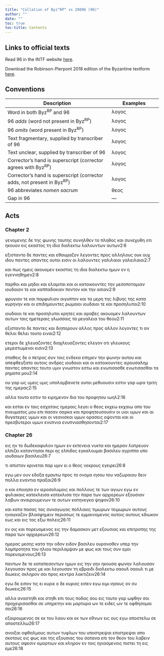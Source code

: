 ```yaml
---
title: "Collation of Byz^RP^ vs 20096 (96)"
author: ""
date: ""
toc: true
toc-title: Contents
---
```


::: {.callout-note appearance="minimal" icon="false" collapse="true"}
# Links to official texts

Read 96 in the INTF website [here](https://ntvmr.uni-muenster.de/manuscript-workspace?docID=20096).

Download the Robinson-Pierpont 2018 edition of the Byzantine textform [here](https://web.archive.org/web/20210413060536/https://byzantinetext.com/wp-content/uploads/2021/03/robinson-pierpont-2018-gnt-edition.pdf).


:::


::: {.callout-note appearance="minimal" icon="false" collapse="true"}
# Conventions

| Description                                                              	| Examples                           	|
|--------------------------------------------------------------------------	|------------------------------------	|
| Word in both Byz^RP^ and 96                                   	| λογος                              	|
| 96 *adds* (word not present in Byz^RP^)                       	| [λογος]{.greek-added}            	|
| 96 *omits* (word present in Byz^RP^)                          	| [λογος]{.greek-omitted}          	|
| Text fragmentary, supplied by transcriber of 96               	| [λογος]{.greek-supplied}         	|
| Text unclear, supplied by transcriber of 96                   	| [λογος]{.unclear}                	|
| Corrector's hand is superscript (corrector agrees with Byz^RP^)          	| [λογος]{.corr}                   	|
| Corrector's hand is superscript (corrector adds, not present in Byz^RP^) 	| [[λογος]{.corr}]{.greek-added} 	|
| 96 abbreviates *nomen sacrum*                                 	| [θεος]{.greek-abbr}            	|
| Gap in 96                                                     	| [―]{.gap}                        	|
:::

## Acts

### Chapter 2

[γενομενης]{.greek-omitted} [δε]{.greek-omitted} [της]{.greek-omitted} [φωνης]{.greek-omitted} [ταυτης]{.greek-omitted} [συνηλθεν]{.greek-omitted} [το]{.greek-omitted} [πληθος]{.greek-omitted} [κ]{.greek-supplied}[α]{.unclear}ι συνεχυθη οτι η[κουο]{.greek-supplied}ν εις εκ[α]{.unclear}στο[ς]{.unclear} τη [ι]{.unclear}δι[α]{.unclear} [διαλε]{.greek-supplied}κτω λα[λ]{.unclear}ο[υντων]{.unclear} [αυ]{.unclear}[τω]{.greek-supplied}ν[2:6]{.aside}

εξιστα[ν]{.unclear}το δε [παντ]{.greek-supplied}[ες]{.unclear} [κ]{.unclear}αι εθα[υμα]{.unclear}[ζο]{.greek-supplied}ν λε[γοντ]{.greek-supplied}ες [π]{.unclear}ρος αλληλους [ουκ]{.greek-omitted} [[ουχ]{.greek-supplied}]{.greek-added} [ι]{.greek-supplied}δ[ου]{.unclear} [παντες]{.greek-omitted} [απαντες]{.greek-added} ου[τοι]{.unclear} [εισιν]{.greek-supplied} οι [λ]{.unclear}αλο[υν]{.unclear}τ[ες]{.unclear} [γαλιλαιοι]{.greek-omitted} [[γαλει]{.unclear}[λαιοι]{.greek-supplied}]{.greek-added}[2:7]{.aside}

[και]{.unclear} πως [ημεις]{.unclear} α[κ]{.unclear}ο[υ]{.unclear}[ομε]{.greek-supplied}ν εκαστος τη [ιδια]{.unclear} [δια]{.unclear}[λεκτ]{.greek-supplied}ω ημω[ν]{.unclear} εν η [ε]{.unclear}γεν[νηθ]{.greek-supplied}[η]{.unclear}μεν[2:8]{.aside}

[παρ]{.unclear}θοι και [μ]{.unclear}η[δοι]{.greek-supplied} [κ]{.unclear}αι ελαμι[ται]{.unclear} [και]{.unclear} οι κα[τοικ]{.greek-supplied}ουντες την μεσο[ποτα]{.greek-supplied}μιαν ιουδαιαν τε και [καπ]{.greek-supplied}[π]{.unclear}αδοκιαν ποντον [και]{.greek-supplied} [τ]{.greek-supplied}η[ν]{.unclear} ασιαν[2:9]{.aside}

φρυγιαν τ[ε]{.unclear} [και]{.greek-supplied} [π]{.greek-supplied}α[μ]{.unclear}φυλιαν αιγυπτον [και]{.greek-supplied} [τ]{.greek-supplied}[α]{.unclear} μερη [τ]{.unclear}ης λιβυης τη[ς]{.unclear} [κατα]{.greek-supplied} [κυρ]{.unclear}ηνην και οι επι[δημ]{.greek-supplied}ουντες ρωμαιοι [ιουδαιοι]{.greek-omitted} [τε]{.greek-omitted} [και]{.greek-omitted} [προσηλυτοι]{.greek-omitted}[2:10]{.aside}

[[ιουδ]{.greek-supplied}αιοι]{.greek-added} [τε]{.greek-added} [και]{.greek-added} [προσηλυ[τοι]{.greek-supplied}]{.greek-added} [κ]{.greek-supplied}[ρ]{.unclear}ητες και αραβες ακου[ομεν]{.greek-supplied} [λαλουντ]{.greek-supplied}[ω]{.unclear}ν [αυ]{.unclear}των [ταις]{.greek-omitted} [ημετεραις]{.greek-omitted} [γλωσσαις]{.greek-omitted} [τα]{.greek-omitted} [μεγαλεια]{.greek-omitted} [του]{.greek-omitted} [θεου]{.greek-omitted}[2:11]{.aside}

εξισταντο δε παν[τες]{.greek-supplied} [και]{.greek-supplied} διηπορουν αλλος [προς]{.greek-supplied} αλλον λεγοντες τ[ι]{.greek-supplied} [αν]{.greek-omitted} [θελοι]{.greek-omitted} [[θελει]{.greek-supplied}]{.greek-added} τουτο ειναι[2:12]{.aside}

ετε[ροι]{.greek-supplied} [δε]{.greek-supplied} χλευαζοντες [[διαχλευαζοντες]{.corr}]{.greek-added} ελεγ[ον]{.greek-supplied} [οτι]{.greek-supplied} γλευκους μεμεστ[ωμε]{.greek-supplied}νοι εισιν[2:13]{.aside}

στα[θεις]{.greek-supplied} δε [ο]{.greek-added} πετ[ρ]{.unclear}ος συν το[ις]{.greek-supplied} [εν]{.greek-supplied}δεκα επηρεν την [φ]{.unclear}[ωνην]{.greek-supplied} αυτου και απεφθε[γ]{.unclear}[ξατο]{.greek-supplied} αυτοις ανδρες ιου[δαιοι]{.greek-supplied} και οι κατοικουντ[ες]{.greek-supplied} [ιερουσαλημ]{.greek-abbr} [παντες]{.greek-added} [απαντες]{.corr} τουτο υμι[ν]{.unclear} [γνω]{.greek-supplied}στον εστω και [ενωτισασθε]{.greek-omitted} [ενω[τισασ]{.greek-supplied}θαι]{.greek-added} τα ρηματα μου[2:14]{.aside}

ο[υ]{.greek-supplied} [γαρ]{.greek-supplied} ως [υμεις]{.greek-omitted} [υμις]{.greek-added} υπολαμβα[ν]{.unclear}[ετε]{.greek-supplied} ουτοι μεθυουσιν ε[στιν]{.greek-supplied} γαρ ωρα τριτη της η[μ]{.unclear}[ερας]{.greek-supplied}[2:15]{.aside}

αλλα τουτο εστιν το ε[ιρημε]{.greek-supplied}νον δια του προφη[τ]{.unclear}[ου]{.greek-supplied} ιωηλ[2:16]{.aside}

και εσται ε[ν]{.greek-supplied} [ταις]{.greek-supplied} εσχαταις ημεραις λ[εγει]{.greek-supplied} ο [θεος]{.greek-abbr} [εκχεω]{.greek-omitted} [εκχαιω]{.greek-added} απο τ[ου]{.greek-supplied} [[πνευματος]{.greek-abbr}]{.greek-supplied} μο[υ]{.unclear} ε[πι]{.unclear} [πασ]{.unclear}[αν]{.greek-supplied} [σαρκα]{.greek-supplied} [και]{.greek-omitted} [προφητευσουσιν]{.greek-omitted} [οι]{.greek-omitted} [υιοι]{.greek-omitted} [υμων]{.greek-omitted} [και]{.greek-omitted} [αι]{.greek-omitted} [θυγατερες]{.greek-omitted} [υμων]{.greek-omitted} [και]{.greek-omitted} [οι]{.greek-omitted} [νεανισκοι]{.greek-omitted} [υμων]{.greek-omitted} [ορασεις]{.greek-omitted} [οψονται]{.greek-omitted} [και]{.greek-omitted} [οι]{.greek-omitted} [πρεσβυτεροι]{.greek-omitted} [υμων]{.greek-omitted} [ενυπνια]{.greek-omitted} [ενυπνιασθησονται]{.greek-omitted}[2:17]{.aside}

### Chapter 26

[εις]{.greek-omitted} [ην]{.greek-omitted} [το]{.greek-omitted} [δωδεκαφυλον]{.greek-omitted} [ημων]{.greek-omitted} [εν]{.greek-omitted} [εκτενεια]{.greek-omitted} [νυκτα]{.greek-omitted} [και]{.greek-omitted} [ημεραν]{.greek-omitted} [λατρευον]{.greek-omitted} [ελπιζει]{.greek-omitted} [καταντησαι]{.greek-omitted} [περι]{.greek-omitted} [ης]{.greek-omitted} [ελπιδος]{.greek-omitted} [εγκαλουμαι]{.greek-omitted} [βασιλευ]{.greek-omitted} [αγριππα]{.greek-omitted} [υπο]{.unclear} [ιο]{.unclear}υδαι[ω]{.unclear}[ν]{.greek-supplied} [[βα]{.greek-supplied}σιλευ]{.greek-added}[26:7]{.aside}

τι απιστον κ[ρι]{.greek-supplied}[ν]{.greek-supplied}[ε]{.unclear}ται παρ υμιν ει ο [θεος]{.greek-abbr} ν[ε]{.greek-supplied}[κ]{.greek-supplied}[ρ]{.unclear}ους εγειρει[26:8]{.aside}

εγω μ[ε]{.unclear}[ν]{.greek-supplied} [ο]{.greek-supplied}υν εδοξα εμαυτω προ[ς]{.greek-supplied} [τ]{.greek-supplied}[ο]{.unclear} ονομα [ιησου]{.greek-abbr} του ναζωρ[αι]{.greek-supplied}[ο]{.greek-supplied}υ δειν πολλα εναντια [π]{.unclear}[ρα]{.greek-supplied}[ξα]{.greek-supplied}ι[26:9]{.aside}

ο και εποιησα εν ιερο[σο]{.greek-supplied}[λυ]{.greek-supplied}μοις και πολλους [[τ]{.unclear}[ε]{.greek-supplied}]{.greek-added} [τω]{.greek-supplied}ν αγιων εγω [εν]{.greek-added} φυλα[καις]{.greek-supplied} [κατεκλεισα]{.greek-omitted} [[κα]{.greek-supplied}τεκλισα]{.greek-added} την παρα των [αρ]{.greek-supplied}[χι]{.greek-supplied}ερεων εξουσιαν λαβ[ω]{.unclear}[ν]{.greek-supplied} [αν]{.greek-supplied}αιρουμενων τε αυτ[ω]{.unclear}[ν]{.greek-supplied} [κα]{.greek-supplied}τηνεγκα ψηφον[26:10]{.aside}

[και]{.greek-supplied} κατα πασας τας συναγ[ω]{.greek-supplied}[γα]{.greek-supplied}ς πολλακις [τιμωρων]{.greek-omitted} [τειμωρω[ν]{.greek-supplied}]{.greek-added} [αυ]{.greek-supplied}τους ηναγκαζον βλασ[φη]{.greek-supplied}[με]{.greek-supplied}ιν περισσως τε εμμ[αι]{.greek-supplied}[νο]{.greek-supplied}μενος [αυτοις]{.greek-omitted} [αυτους]{.greek-added} εδιω[κον]{.greek-supplied} [ε]{.greek-supplied}[ω]{.greek-supplied}[ς]{.unclear} και εις τας εξω πολει[ς]{.unclear}[26:11]{.aside}

[εν]{.greek-supplied} οις [και]{.greek-omitted} πορευομενος ει[ς]{.unclear} [τη]{.greek-supplied}[ν]{.unclear} δαμασκον μετ εξου[σια]{.greek-supplied}ς και επιτροπ[η]{.unclear}ς [της]{.greek-omitted} [παρα]{.greek-omitted} τω[ν]{.greek-supplied} [αρχιερεων]{.greek-omitted}[26:12]{.aside}

[ημερας]{.greek-omitted} [μεσης]{.greek-omitted} [κατα]{.greek-omitted} [την]{.greek-omitted} [οδον]{.greek-omitted} [ειδον]{.greek-omitted} [βασιλευ]{.greek-omitted} [ουρανοθεν]{.greek-omitted} [υπερ]{.greek-omitted} [τ]{.greek-supplied}[η]{.unclear}ν λαμ[προ]{.unclear}[τητα]{.greek-supplied} [του]{.greek-supplied} [ηλι]{.greek-supplied}[ο]{.greek-supplied}υ περιλαμψαν με φ[ω]{.unclear}[ς]{.greek-supplied} [κ]{.greek-supplied}αι τους συν εμοι πο[ρ]{.unclear}[ευ]{.greek-supplied}[ο]{.greek-supplied}μενους[26:13]{.aside}

παντων [δε]{.greek-omitted} [[τ]{.unclear}[ε]{.greek-supplied}]{.greek-added} [κ]{.greek-supplied}[α]{.unclear}ταπεσοντων ημω[ν]{.unclear} [εις]{.greek-supplied} [τ]{.greek-supplied}ην γην ηκουσα φω[ν]{.unclear}[ην]{.greek-supplied} [λαλουσαν]{.greek-omitted} [[λ]{.unclear}εγουσαν]{.greek-added} προς με [και]{.greek-omitted} [λεγουσαν]{.greek-omitted} τη [εβρα]{.greek-supplied}[ι]{.greek-supplied}δι διαλεκτω σαουλ σα[ουλ]{.greek-supplied} [τ]{.greek-supplied}ι με διωκεις σκληρον [σοι]{.greek-supplied} [π]{.unclear}ρος κεντρα λακτ[ι]{.unclear}ζει[ν]{.unclear}[26:14]{.aside}

[εγ]{.greek-supplied}ω [δε]{.corr} ειπον τις ει [κυριε]{.greek-abbr} [ο]{.unclear} δε [[κυριος]{.greek-abbr}]{.greek-added} ειπεν εγω ειμι [[ιησους]{.greek-abbr}]{.greek-supplied} [ο]{.unclear}ν συ διωκεις[26:15]{.aside}

αλλα α[ν]{.unclear}[α]{.greek-supplied}[σ]{.greek-supplied}τηθι και στηθι επι το[υς]{.greek-supplied} [π]{.unclear}οδας σου εις τουτο γ[α]{.unclear}[ρ]{.greek-supplied} [ω]{.greek-supplied}φθην σοι προχειρισασ[θαι]{.greek-supplied} [σ]{.greek-supplied}ε υπηρετην και μαρτυ[ρα]{.greek-supplied} ων τε ειδες ων τε οφ[θ]{.unclear}[η]{.greek-supplied}[σ]{.greek-supplied}ομαι σοι[26:16]{.aside}

εξαιρουμεν[ος]{.greek-supplied} [σ]{.unclear}ε εκ του λαου και [εκ]{.greek-added} τ[ω]{.unclear}[ν]{.greek-supplied} εθνων εις ους εγω [απ[ο]{.greek-supplied}στελω]{.greek-added} σε [αποστελλω]{.greek-omitted}[26:17]{.aside}

ανοιξα[ι]{.unclear} οφθ[αλ]{.greek-supplied}[μ]{.unclear}ο[υ]{.unclear}ς [αυτων]{.greek-omitted} [[τυ]{.unclear}φλων]{.greek-added} του [υποστρεψαι]{.greek-omitted} [ε[π]{.unclear}[ιστρεψαι]{.greek-supplied}]{.greek-added} [απο]{.greek-omitted} [σκοτους]{.greek-omitted} [εις]{.greek-omitted} [φως]{.greek-omitted} [και]{.greek-omitted} [της]{.greek-omitted} [εξουσιας]{.greek-omitted} [του]{.greek-omitted} [σατανα]{.greek-omitted} [επι]{.greek-omitted} [τον]{.greek-omitted} [θεον]{.greek-omitted} [του]{.greek-omitted} [λαβειν]{.greek-omitted} [αυτους]{.greek-omitted} [αφεσιν]{.greek-omitted} [αμαρτιων]{.greek-omitted} [και]{.greek-omitted} [κληρον]{.greek-omitted} [εν]{.greek-omitted} [τοις]{.greek-omitted} [ηγιασμενοις]{.greek-omitted} [πιστει]{.greek-omitted} [τη]{.greek-omitted} [εις]{.greek-omitted} [εμε]{.greek-omitted}[26:18]{.aside}

